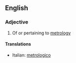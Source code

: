 ==English==

===Adjective===
{{en-adj}}

# Of or pertaining to [[metrology]]

====Translations====
{{top}}
*Italian: [[metrologico]]
{{mid}}

{{bottom}}